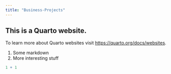 ---
title: "Business-Projects"
---

## This is a Quarto website.

To learn more about Quarto websites visit <https://quarto.org/docs/websites>.

1. Some markdown
2. More interesting stuff

```{r}
1 + 1
```
